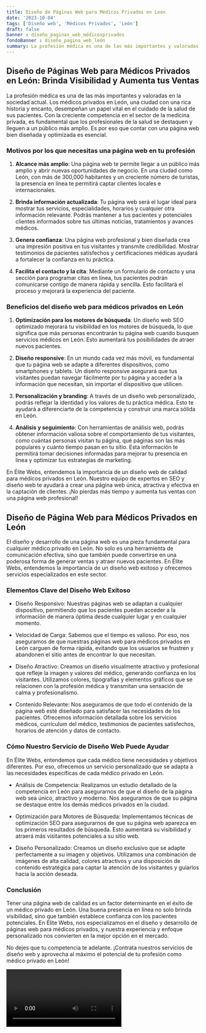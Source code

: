 ```yaml
---
title: Diseño de Páginas Web para Médicos Privados en León
date: '2023-10-04'
tags: ['Diseño web', 'Médicos Privados', 'León']
draft: false
banner : diseño_paginas_web_médicosprivados
fondoBanner : diseño_pagina_web_león
summary: La profesión médica es una de las más importantes y valoradas en la sociedad actual. Los médicos privados en León, una ciudad con una rica historia y encanto, desempeñan un papel vital en el cuidado de la salud de sus pacientes. Con la creciente competencia en el sector de la medicina privada, es fundamental que los profesionales de la salud se destaquen y lleguen a un público más amplio. Es por eso que contar con una página web bien diseñada y optimizada es esencial.
---
```


## Diseño de Páginas Web para Médicos Privados en León: Brinda Visibilidad y Aumenta tus Ventas

La profesión médica es una de las más importantes y valoradas en la sociedad actual. Los médicos privados en León, una ciudad con una rica historia y encanto, desempeñan un papel vital en el cuidado de la salud de sus pacientes. Con la creciente competencia en el sector de la medicina privada, es fundamental que los profesionales de la salud se destaquen y lleguen a un público más amplio. Es por eso que contar con una página web bien diseñada y optimizada es esencial.

### Motivos por los que necesitas una página web en tu profesión

1. **Alcance más amplio**: Una página web te permite llegar a un público más amplio y abrir nuevas oportunidades de negocio. En una ciudad como León, con más de 300,000 habitantes y un creciente número de turistas, la presencia en línea te permitirá captar clientes locales e internacionales.

2. **Brinda información actualizada**: Tu página web será el lugar ideal para mostrar tus servicios, especialidades, horarios y cualquier otra información relevante. Podrás mantener a tus pacientes y potenciales clientes informados sobre tus últimas noticias, tratamientos y avances médicos.

3. **Genera confianza**: Una página web profesional y bien diseñada crea una impresión positiva en tus visitantes y transmite credibilidad. Mostrar testimonios de pacientes satisfechos y certificaciones médicas ayudará a fortalecer la confianza en tu práctica.

4. **Facilita el contacto y la cita**: Mediante un formulario de contacto y una sección para programar citas en línea, tus pacientes podrán comunicarse contigo de manera rápida y sencilla. Esto facilitará el proceso y mejorará la experiencia del paciente.

### Beneficios del diseño web para médicos privados en León

1. **Optimización para los motores de búsqueda**: Un diseño web SEO optimizado mejorará tu visibilidad en los motores de búsqueda, lo que significa que más personas encontrarán tu página web cuando busquen servicios médicos en León. Esto aumentará tus posibilidades de atraer nuevos pacientes.

2. **Diseño responsive**: En un mundo cada vez más móvil, es fundamental que tu página web se adapte a diferentes dispositivos, como smartphones y tablets. Un diseño responsive asegurará que tus visitantes puedan navegar fácilmente por tu página y acceder a la información que necesitan, sin importar el dispositivo que utilicen.

3. **Personalización y branding**: A través de un diseño web personalizado, podrás reflejar la identidad y los valores de tu práctica médica. Esto te ayudará a diferenciarte de la competencia y construir una marca sólida en León.

4. **Análisis y seguimiento**: Con herramientas de análisis web, podrás obtener información valiosa sobre el comportamiento de tus visitantes, como cuántas personas visitan tu página, qué páginas son las más populares y cuánto tiempo pasan en tu sitio. Esta información te permitirá tomar decisiones informadas para mejorar tu presencia en línea y optimizar tus estrategias de marketing.

En Élite Webs, entendemos la importancia de un diseño web de calidad para médicos privados en León. Nuestro equipo de expertos en SEO y diseño web te ayudará a crear una página web única, atractiva y efectiva en la captación de clientes. ¡No pierdas más tiempo y aumenta tus ventas con una página web profesional!

<GifSeo />

<Cta />

## Diseño de Página Web para Médicos Privados en León

El diseño y desarrollo de una página web es una pieza fundamental para cualquier médico privado en León. No solo es una herramienta de comunicación efectiva, sino que también puede convertirse en una poderosa forma de generar ventas y atraer nuevos pacientes. En Élite Webs, entendemos la importancia de un diseño web exitoso y ofrecemos servicios especializados en este sector.

### Elementos Clave del Diseño Web Exitoso

- Diseño Responsivo: Nuestras páginas web se adaptan a cualquier dispositivo, permitiendo que los pacientes puedan acceder a la información de manera óptima desde cualquier lugar y en cualquier momento.

- Velocidad de Carga: Sabemos que el tiempo es valioso. Por eso, nos aseguramos de que nuestras páginas web para médicos privados en León carguen de forma rápida, evitando que los usuarios se frustren y abandonen el sitio antes de encontrar lo que necesitan.

- Diseño Atractivo: Creamos un diseño visualmente atractivo y profesional que refleje la imagen y valores del médico, generando confianza en los visitantes. Utilizamos colores, tipografías y elementos gráficos que se relacionen con la profesión médica y transmitan una sensación de calma y profesionalismo.

- Contenido Relevante: Nos aseguramos de que todo el contenido de la página web esté diseñado para satisfacer las necesidades de los pacientes. Ofrecemos información detallada sobre los servicios médicos, currículum del médico, testimonios de pacientes satisfechos, horarios de atención y datos de contacto.

### Cómo Nuestro Servicio de Diseño Web Puede Ayudar

En Élite Webs, entendemos que cada médico tiene necesidades y objetivos diferentes. Por eso, ofrecemos un servicio personalizado que se adapta a las necesidades específicas de cada médico privado en León.

- Análisis de Competencia: Realizamos un estudio detallado de la competencia en León para asegurarnos de que el diseño de la página web sea único, atractivo y moderno. Nos aseguramos de que su página se destaque entre los demás médicos privados en la ciudad.

- Optimización para Motores de Búsqueda: Implementamos técnicas de optimización SEO para asegurarnos de que su página web aparezca en los primeros resultados de búsqueda. Esto aumentará su visibilidad y atraerá más visitantes potenciales a su sitio web.

- Diseño Personalizado: Creamos un diseño exclusivo que se adapte perfectamente a su imagen y objetivos. Utilizamos una combinación de imágenes de alta calidad, colores atractivos y una disposición de contenido estratégica para captar la atención de los visitantes y guiarlos hacia la acción deseada.

### Conclusión

Tener una página web de calidad es un factor determinante en el éxito de un médico privado en León. Una buena presencia en línea no solo brinda visibilidad, sino que también establece confianza con los pacientes potenciales. En Élite Webs, nos especializamos en el diseño y desarrollo de páginas web para médicos privados, y nuestra experiencia y enfoque personalizado nos convierten en la mejor opción en el mercado.

No dejes que tu competencia te adelante. ¡Contrata nuestros servicios de diseño web y aprovecha al máximo el potencial de tu profesión como médico privado en León!

<Video />

<CtaBot job='Médicos Privados' city='León'/>

<Gmaps query='León+españa+maps' />